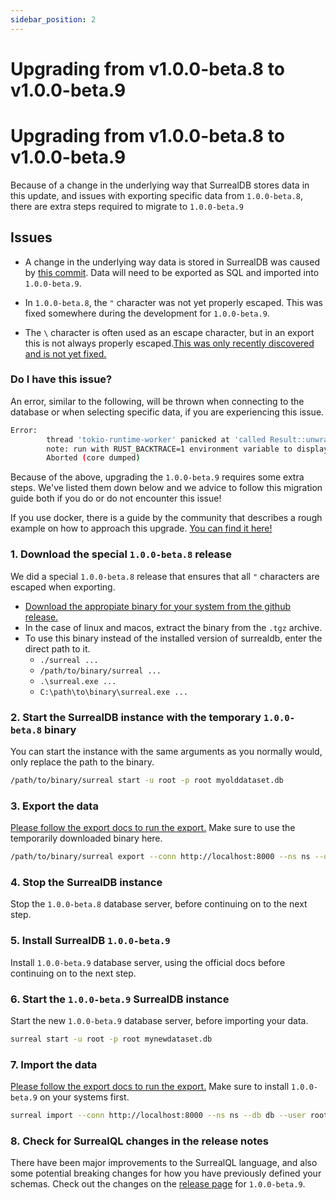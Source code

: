 ```yaml
---
sidebar_position: 2
---
```


# Upgrading from v1.0.0-beta.8 to v1.0.0-beta.9

# Upgrading from v1.0.0-beta.8 to v1.0.0-beta.9 

Because of a change in the underlying way that SurrealDB stores data in this update, and issues with exporting specific data from <code>1.0.0-beta.8</code>, there are extra steps required to migrate to <code>1.0.0-beta.9</code>

## Issues

- A change in the underlying way data is stored in SurrealDB was caused by [this commit](https://github.com/surrealdb/surrealdb/commit/f5b21eb3633fdbbaa64b6247fdfeb606afbd35d1). Data will need to be exported as SQL and imported into <code>1.0.0-beta.9</code>.

- In <code>1.0.0-beta.8</code>, the <code>"</code> character was not yet properly escaped. This was fixed somewhere during the development for <code>1.0.0-beta.9</code>. 
    
- The `\` character is often used as an escape character, but in an export this is not always properly escaped.[This was only recently discovered and is not yet fixed.](https://github.com/surrealdb/surrealdb/issues/1800)

### Do I have this issue?

An error, similar to the following, will be thrown when connecting to the database or when selecting specific data, if you are experiencing this issue.

```bash
Error:
		thread 'tokio-runtime-worker' panicked at 'called Result::unwrap() on an Err value: Syntax("invalid type: string "Float", expected a boolean")', lib/src/sql/statements/define.rs:1009:72
		note: run with RUST_BACKTRACE=1 environment variable to display a backtrace
		Aborted (core dumped)
```

Because of the above, upgrading the <code>1.0.0-beta.9</code> requires some extra steps. We've listed them down below and we advice to follow this migration guide both if you do or do not encounter this issue!

If you use docker, there is a guide by the community that describes a rough example on how to approach this upgrade. [You can find it here!](https://gist.github.com/kearfy/adb0baa6476bdda744cb71605d0fc997)

### 1. Download the special <code>1.0.0-beta.8</code> release

We did a special <code>1.0.0-beta.8</code> release that ensures that all <code>"</code> characters are escaped when exporting.

- [Download the appropiate binary for your system from the github release.](https://github.com/surrealdb/surrealdb/releases/tag/v1.0.0-beta.8)
- In the case of linux and macos, extract the binary from the <code>.tgz</code> archive.
- To use this binary instead of the installed version of surrealdb, enter the direct path to it.
    - `./surreal ...`
    - `/path/to/binary/surreal ...`
    - `.\surreal.exe ...`
    - `C:\path\to\binary\surreal.exe ...`

### 2.  Start the SurrealDB instance with the temporary <code>1.0.0-beta.8</code> binary

You can start the instance with the same arguments as you normally would, only replace the path to the binary.

```bash
/path/to/binary/surreal start -u root -p root myolddataset.db
```

### 3. Export the data

[Please follow the export docs to run the export.](/docs/cli/export) Make sure to use the temporarily downloaded binary here.

```bash
/path/to/binary/surreal export --conn http://localhost:8000 --ns ns --db db --user root --pass root mydata.surql
```

### 4. Stop the SurrealDB instance

Stop the <code>1.0.0-beta.8</code> database server, before continuing on to the next step.

### 5. Install SurrealDB <code>1.0.0-beta.9</code>

Install <code>1.0.0-beta.9</code> database server, using the official docs before continuing on to the next step.

### 6. Start the <code>1.0.0-beta.9</code> SurrealDB instance

Start the new <code>1.0.0-beta.9</code> database server, before importing your data.

```bash
surreal start -u root -p root mynewdataset.db
```

### 7. Import the data 

[Please follow the export docs to run the export.](/docs/cli/export) Make sure to install <code>1.0.0-beta.9</code> on your systems first.

```bash
surreal import --conn http://localhost:8000 --ns ns --db db --user root --pass root mydata.surql
```

### 8. Check for SurrealQL changes in the release notes

There have been major improvements to the SurrealQL language, and also some potential breaking changes for how you have previously defined your schemas. Check out the changes on the [release page](https://surrealdb.com/releases) for <code>1.0.0-beta.9</code>.